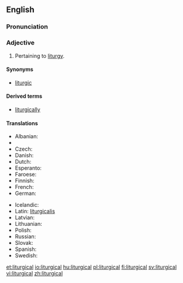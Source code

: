 ==English==

===Pronunciation===
{{rfp|lang=en}}

===Adjective===
{{en-adj|-}}

# Pertaining to [[liturgy]].

====Synonyms====
* [[liturgic]]

====Derived terms====
* [[liturgically]]

====Translations====
{{trans-top|Pertaining to liturgy}}
* Albanian: {{t-|sq|liturgjik}}
* {{trreq|Armenian}}
* Czech: {{t+|cs|liturgický}}
* Danish: {{t-|da|liturgisk}}
* Dutch: {{t+|nl|liturgisch}}
* Esperanto: {{t+|eo|liturgia}}
* Faroese: {{t-|fo|liturgiskur}}
* Finnish: {{t+|fi|liturginen}}
* French: {{t+|fr|liturgique}}
* German: {{t+|de|liturgisch}}
{{trans-mid}}
* Icelandic: {{t-|is|litúrgískur}}
* Latin: [[liturgicalis]]
* Latvian: {{t-|lv|liturģisks}}
* Lithuanian: {{t-|lt|liturginis}}
* Polish: {{t-|pl|liturgiczny}}
* Russian: {{t+|ru|литургический|sc=Cyrl|tr=liturgíčeskij|alt=литурги́ческий}}
* Slovak: {{t-|sk|liturgický}}
* Spanish: {{t-|es|litúrgico}}
* Swedish: {{t+|sv|liturgisk}}
{{trans-bottom}}

[[et:liturgical]]
[[io:liturgical]]
[[hu:liturgical]]
[[pl:liturgical]]
[[fi:liturgical]]
[[sv:liturgical]]
[[vi:liturgical]]
[[zh:liturgical]]
